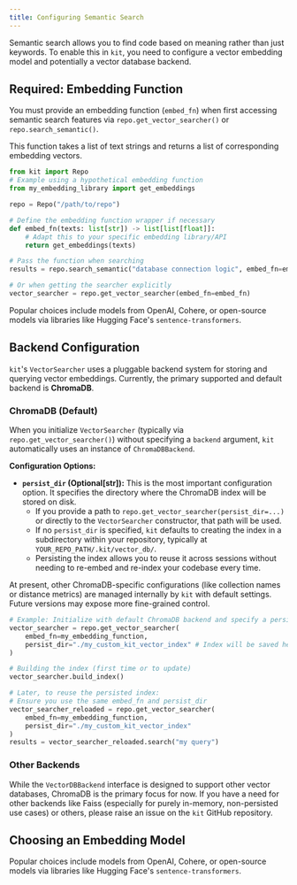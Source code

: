 ```yaml
---
title: Configuring Semantic Search
---
```


Semantic search allows you to find code based on meaning rather than just keywords. To enable this in `kit`, you need to configure a vector embedding model and potentially a vector database backend.

## Required: Embedding Function

You must provide an embedding function (`embed_fn`) when first accessing semantic search features via `repo.get_vector_searcher()` or `repo.search_semantic()`.

This function takes a list of text strings and returns a list of corresponding embedding vectors.

```python
from kit import Repo
# Example using a hypothetical embedding function
from my_embedding_library import get_embeddings

repo = Repo("/path/to/repo")

# Define the embedding function wrapper if necessary
def embed_fn(texts: list[str]) -> list[list[float]]:
    # Adapt this to your specific embedding library/API
    return get_embeddings(texts)

# Pass the function when searching
results = repo.search_semantic("database connection logic", embed_fn=embed_fn)

# Or when getting the searcher explicitly
vector_searcher = repo.get_vector_searcher(embed_fn=embed_fn)
```

Popular choices include models from OpenAI, Cohere, or open-source models via libraries like Hugging Face's `sentence-transformers`.

## Backend Configuration

`kit`'s `VectorSearcher` uses a pluggable backend system for storing and querying vector embeddings. Currently, the primary supported and default backend is **ChromaDB**.

### ChromaDB (Default)

When you initialize `VectorSearcher` (typically via `repo.get_vector_searcher()`) without specifying a `backend` argument, `kit` automatically uses an instance of `ChromaDBBackend`.

**Configuration Options:**

*   **`persist_dir` (Optional[str]):** This is the most important configuration option. It specifies the directory where the ChromaDB index will be stored on disk. 
    *   If you provide a path to `repo.get_vector_searcher(persist_dir=...)` or directly to the `VectorSearcher` constructor, that path will be used.
    *   If no `persist_dir` is specified, `kit` defaults to creating the index in a subdirectory within your repository, typically at `YOUR_REPO_PATH/.kit/vector_db/`.
    *   Persisting the index allows you to reuse it across sessions without needing to re-embed and re-index your codebase every time.

At present, other ChromaDB-specific configurations (like collection names or distance metrics) are managed internally by `kit` with default settings. Future versions may expose more fine-grained control.

```python
# Example: Initialize with default ChromaDB backend and specify a persist directory
vector_searcher = repo.get_vector_searcher(
    embed_fn=my_embedding_function, 
    persist_dir="./my_custom_kit_vector_index" # Index will be saved here
)

# Building the index (first time or to update)
vector_searcher.build_index()

# Later, to reuse the persisted index:
# Ensure you use the same embed_fn and persist_dir
vector_searcher_reloaded = repo.get_vector_searcher(
    embed_fn=my_embedding_function, 
    persist_dir="./my_custom_kit_vector_index"
)
results = vector_searcher_reloaded.search("my query")
```

### Other Backends

While the `VectorDBBackend` interface is designed to support other vector databases, ChromaDB is the primary focus for now. If you have a need for other backends like Faiss (especially for purely in-memory, non-persisted use cases) or others, please raise an issue on the `kit` GitHub repository.

## Choosing an Embedding Model

Popular choices include models from OpenAI, Cohere, or open-source models via libraries like Hugging Face's `sentence-transformers`.

